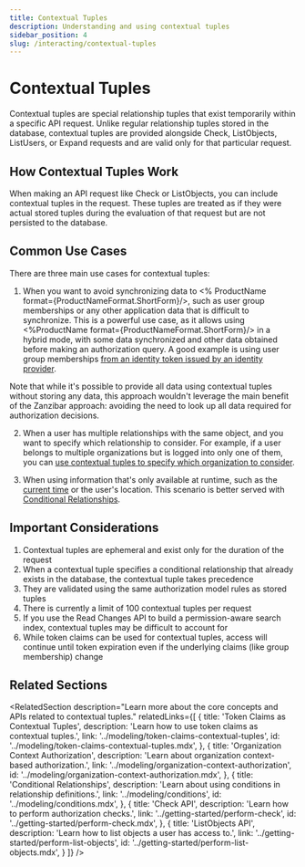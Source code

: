 ```yaml
---
title: Contextual Tuples
description: Understanding and using contextual tuples
sidebar_position: 4
slug: /interacting/contextual-tuples
---
```



# Contextual Tuples

Contextual tuples are special relationship tuples that exist temporarily within a specific API request. Unlike regular relationship tuples stored in the database, contextual tuples are provided alongside Check, ListObjects, ListUsers, or Expand requests and are valid only for that particular request.

## How Contextual Tuples Work

When making an API request like Check or ListObjects, you can include contextual tuples in the request. These tuples are treated as if they were actual stored tuples during the evaluation of that request but are not persisted to the database.

## Common Use Cases

There are three main use cases for contextual tuples:

1. When you want to avoid synchronizing data to <% ProductName format={ProductNameFormat.ShortForm}/>, such as user group memberships or any other application data that is difficult to synchronize. This is a powerful use case, as it allows using <%ProductName format={ProductNameFormat.ShortForm}/> in a hybrid mode, with some data synchronized and other data obtained before making an authorization query. A good example is using user group memberships [from an identity token issued by an identity provider](../modeling/token-claims-contextual-tuples.mdx).

Note that while it's possible to provide all data using contextual tuples without storing any data, this approach wouldn't leverage the main benefit of the Zanzibar approach: avoiding the need to look up all data required for authorization decisions.

2. When a user has multiple relationships with the same object, and you want to specify which relationship to consider. For example, if a user belongs to multiple organizations but is logged into only one of them, you can [use contextual tuples to specify which organization to consider](../modeling/organization-context-authorization.mdx).

3. When using information that's only available at runtime, such as the [current time](../modeling/contextual-time-based-authorization.mdx) or the user's location. This scenario is better served with [Conditional Relationships](../modeling/conditions.mdx).

## Important Considerations

1. Contextual tuples are ephemeral and exist only for the duration of the request
2. When a contextual tuple specifies a conditional relationship that already exists in the database, the contextual tuple takes precedence
3. They are validated using the same authorization model rules as stored tuples
4. There is currently a limit of 100 contextual tuples per request
5. If you use the Read Changes API to build a permission-aware search index, contextual tuples may be difficult to account for
6. While token claims can be used for contextual tuples, access will continue until token expiration even if the underlying claims (like group membership) change

## Related Sections

<RelatedSection
  description="Learn more about the core concepts and APIs related to contextual tuples."
  relatedLinks={[
    {
      title: 'Token Claims as Contextual Tuples',
      description: 'Learn how to use token claims as contextual tuples.',
      link: '../modeling/token-claims-contextual-tuples',
      id: '../modeling/token-claims-contextual-tuples.mdx',
    },
    {
      title: 'Organization Context Authorization',
      description: 'Learn about organization context-based authorization.',
      link: '../modeling/organization-context-authorization',
      id: '../modeling/organization-context-authorization.mdx',
    },
    {
      title: 'Conditional Relationships',
      description: 'Learn about using conditions in relationship definitions.',
      link: '../modeling/conditions',
      id: '../modeling/conditions.mdx',
    },
    {
      title: 'Check API',
      description: 'Learn how to perform authorization checks.',
      link: '../getting-started/perform-check',
      id: '../getting-started/perform-check.mdx',
    },
    {
      title: 'ListObjects API',
      description: 'Learn how to list objects a user has access to.',
      link: '../getting-started/perform-list-objects',
      id: '../getting-started/perform-list-objects.mdx',
    }
  ]}
/>
